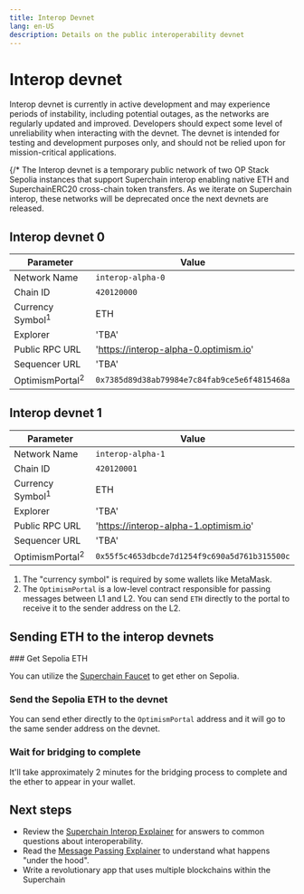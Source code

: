 ```yaml
---
title: Interop Devnet 
lang: en-US
description: Details on the public interoperability devnet
---
```



# Interop devnet 

<Callout>
  Interop devnet is currently in active development and may experience periods of instability, including potential outages, as the networks are regularly updated and improved. Developers should expect some level of unreliability when interacting with the devnet. The devnet is intended for testing and development purposes only, and should not be relied upon for mission-critical applications.
</Callout>

{/*
The Interop devnet is a temporary public network of two OP Stack Sepolia instances that support Superchain interop enabling native ETH and SuperchainERC20 cross-chain token transfers. As we iterate on Superchain interop, these networks will be deprecated once the next devnets are released.


## Interop devnet 0

| Parameter                   | Value |
| --------------------------- | ----- |
| Network Name                | `interop-alpha-0` |
| Chain ID                    | `420120000` |
| Currency Symbol<sup>1</sup> | ETH   |
| Explorer                    | 'TBA' |
| Public RPC URL              | 'https://interop-alpha-0.optimism.io' |
| Sequencer URL               | 'TBA' |
| OptimismPortal<sup>2</sup>  | `0x7385d89d38ab79984e7c84fab9ce5e6f4815468a` |

## Interop devnet 1

| Parameter                   | Value |
| --------------------------- | ----- |
| Network Name                | `interop-alpha-1` |
| Chain ID                    | `420120001` |
| Currency Symbol<sup>1</sup> | ETH   |
| Explorer                    | 'TBA' |
| Public RPC URL              | 'https://interop-alpha-1.optimism.io' |
| Sequencer URL               | 'TBA' |
| OptimismPortal<sup>2</sup>  | `0x55f5c4653dbcde7d1254f9c690a5d761b315500c` |

1.  The "currency symbol" is required by some wallets like MetaMask.
2.  The `OptimismPortal` is a low-level contract responsible for passing messages between L1 and L2. You can send `ETH` directly to the portal to receive it to the sender address on the L2.

## Sending ETH to the interop devnets

<Steps>
  ### Get Sepolia ETH

  You can utilize the [Superchain Faucet](https://console.optimism.io/faucet) to get ether on Sepolia.

  ### Send the Sepolia ETH to the devnet

  You can send ether directly to the `OptimismPortal` address and it will go to the same sender address on the devnet.

  ### Wait for bridging to complete

  It'll take approximately 2 minutes for the bridging process to complete and the ether to appear in your wallet.
</Steps>

## Next steps

*   Review the [Superchain Interop Explainer](../explainer) for answers to common questions about interoperability.
*   Read the [Message Passing Explainer](../message-passing) to understand what happens "under the hood".
*   Write a revolutionary app that uses multiple blockchains within the Superchain

